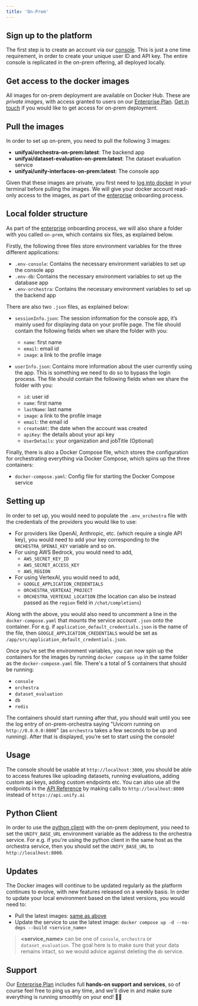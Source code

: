 ```yaml
---
title: 'On-Prem'
---
```


## Sign up to the platform

The first step is to create an account via our [console](https://console.unify.ai/).
This is just a one time requirement, in order to create your unique user ID and API key.
The entire console is replicated in the on-prem offering, all deployed locally.

## Get access to the docker images

All images for on-prem deployment are available on Docker Hub.
These are *private images*, with access granted to users on our
[Enterprise Plan](https://unify.ai/pricing).
[Get in touch](https://calendly.com/unify-chat/general) if you would like to get access
for on-prem deployment.

## Pull the images

In order to set up on-prem, you need to pull the following 3 images:
- **unifyai/orchestra-on-prem:latest**: The backend app
- **unifyai/dataset-evaluation-on-prem:latest**: The dataset evaluation service
- **unifyai/unify-interfaces-on-prem:latest**: The console app

Given that these images are private,
you first need to [log into docker](https://docs.docker.com/reference/cli/docker/login/)
in your terminal before pulling the images.
We will give your docker account read-only access to the images,
as part of the [enterprise](https://unify.ai/pricing) onboarding process.

## Local folder structure

As part of the [enterprise](https://unify.ai/pricing) onboarding process,
we will also share a folder with you called `on-prem`, which contains six files,
as explained below.

Firstly, the following three files store environment variables for the three
different applications:

- `.env-console`: Contains the necessary environment variables to set up the console app
- `.env-db`: Contains the necessary environment variables to set up the database app
- `.env-orchestra`: Contains the necessary environment variables to set up the backend app

There are also two `.json` files, as explained below:

- `sessionInfo.json`: The session information for the console app, it’s mainly used for
displaying data on your profile page. The file should contain the following fields when
we share the folder with you:
    - `name`: first name
    - `email`: email id
    - `image`: a link to the profile image

- `userInfo.json`: Contains more information about the user currently using the app.
This is something we need to do so to bypass the login process. The file should contain
the following fields when we share the folder with you:
    - `id`: user id
    - `name`: first name
    - `lastName`: last name
    - `image`: a link to the profile image
    - `email`: the email id
    - `createdAt`: the date when the account was created
    - `apiKey`: the details about your api key
    - `UserDetails`: your organization and jobTitle (Optional)

Finally, there is also a Docker Compose file, which stores the configuration for
orchestrating everything via Docker Compose, which spins up the three containers:

- `docker-compose.yaml`: Config file for starting the Docker Compose service

## Setting up

In order to set up, you would need to populate the `.env_orchestra` file with the
credentials of the providers you would like to use:

- For providers like OpenAI, Anthropic, etc. (which require a single API key),
you would need to add your key corresponding to the `ORCHESTRA_OPENAI_KEY` variable and
so on.
- For using AWS Bedrock, you would need to add,
    - `AWS_SECRET_KEY_ID`
    - `AWS_SECRET_ACCESS_KEY`
    - `AWS_REGION`
- For using VertexAI, you would need to add,
    - `GOOGLE_APPLICATION_CREDENTIALS`
    - `ORCHESTRA_VERTEXAI_PROJECT`
    - `ORCHESTRA_VERTEXAI_LOCATION` (the location can also be instead passed as the
  `region` field in `/chat/completions`)

Along with the above, you would also need to uncomment a line in the
`docker-compose.yaml` that mounts the service account `.json` onto the container.
For e.g. if `application_default_credentials.json` is the name of the file, then
`GOOGLE_APPLICATION_CREDENTIALS` would be set as
`/app/src/application_default_credentials.json`.

Once you’ve set the environment variables, you can now spin up the containers for the
images by running `docker compose up` in the same folder as the `docker-compose.yaml`
file. There's a total of 5 containers that should be running:
- `console`
- `orchestra`
- `dataset_evaluation`
- `db`
- `redis`

The containers should start running after that, you should wait until you see the log
entry of on-prem-orchestra saying "Uvicorn running on `http://0.0.0.0:8000`"
(as `orchestra` takes a few seconds to be up and running). After that is displayed,
you’re set to start using the console!

## Usage

The console should be usable at `http://localhost:3000`, you should be able to access
features like uploading datasets, running evaluations, adding custom api keys,
adding custom endpoints etc. You can also use all the endpoints in the
[API Reference](https://docs.unify.ai/api-reference) by making calls to
`http://localhost:8000` instead of `https://api.unify.ai`

## Python Client

In order to use the [python client](https://docs.unify.ai/basics/quickstart) with the
on-prem deployment, you need to set the `UNIFY_BASE_URL` environment variable as
the address to the orchestra service. For e.g. if you're using the python client in the
same host as the orchestra service, then you should set the `UNIFY_BASE_URL` to
`http://localhost:8000`.

## Updates

The Docker images will continue to be updated regularly as the platform continues to
evolve, with new features released on a weekly basis.
In order to update your local environment based on the latest versions,
you would need to:
- Pull the latest images: [same as above](#pull-the-images)
- Update the service to use the latest image: `docker compose up -d --no-deps --build <service_name>`

> **\<service_name\>** can be one of `console`, `orchestra` or `dataset_evaluation`.
> The goal here is to make sure that your data remains intact,
> so we would advice against deleting the `db` service.

## Support

Our [Enterprise Plan](https://unify.ai/pricing) includes full
**hands-on support and services**, so of course feel free to ping us any time,
and we'll dive in and make sure everything is running smoothly on your end! 🧑‍💻